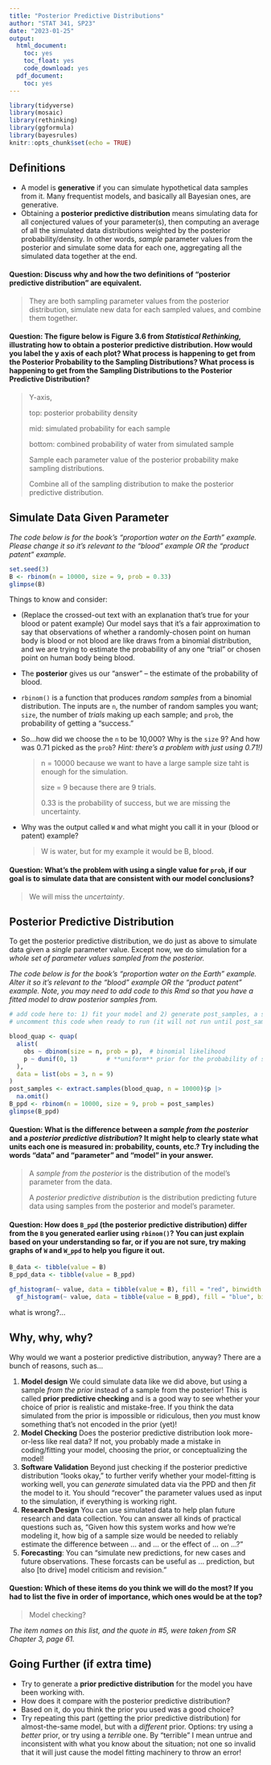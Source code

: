 ```yaml
---
title: "Posterior Predictive Distributions"
author: "STAT 341, SP23"
date: "2023-01-25"
output:
  html_document:
    toc: yes
    toc_float: yes
    code_download: yes
  pdf_document:
    toc: yes
---
```


```r
library(tidyverse)
library(mosaic)
library(rethinking)
library(ggformula)
library(bayesrules)
knitr::opts_chunk$set(echo = TRUE)
```

## Definitions

-   A model is **generative** if you can simulate hypothetical data samples from it. Many frequentist models, and basically all Bayesian ones, are generative.
-   Obtaining a **posterior predictive distribution** means simulating data for all conjectured values of your parameter(s), then computing an average of all the simulated data distributions weighted by the posterior probability/density. In other words, *sample* parameter values from the posterior and simulate some data for each one, aggregating all the simulated data together at the end.

#### Question: Discuss why and how the two definitions of "posterior predictive distribution" are equivalent.

> They are both sampling parameter values from the posterior distribution, simulate new data for each sampled values, and combine them together.

#### Question: The figure below is Figure 3.6 from *Statistical Rethinking,* illustrating how to obtain a posterior predictive distribution. How would you label the y axis of each plot? What process is happening to get from the Posterior Probability to the Sampling Distributions? What process is happening to get from the Sampling Distributions to the Posterior Predictive Distribution?

> Y-axis,
>
> top: posterior probability density
>
> mid: simulated probability for each sample
>
> bottom: combined probability of water from simulated sample
>
> Sample each parameter value of the posterior probability make sampling distributions.
>
> Combine all of the sampling distribution to make the posterior predictive distribution.

## Simulate Data Given Parameter

*The code below is for the book's "proportion water on the Earth" example. Please change it so it's relevant to the "blood" example OR the "product patent" example.*

```r
set.seed(3)
B <- rbinom(n = 10000, size = 9, prob = 0.33)
glimpse(B)
```

Things to know and consider:

-   (Replace the crossed-out text with an explanation that's true for your blood or patent example) Our model says that it's a fair approximation to say that observations of whether a randomly-chosen point on human body is blood or not blood are like draws from a binomial distribution, and we are trying to estimate the probability of any one "trial" or chosen point on human body being blood.

-   The **posterior** gives us our "answer" -- the estimate of the probability of blood.

-   `rbinom()` is a function that produces *random samples* from a binomial distribution. The inputs are `n`, the number of random samples you want; `size`, the number of *trials* making up each sample; and `prob`, the probability of getting a "success."

-   So...how did we choose the `n` to be 10,000? Why is the `size` 9? And how was 0.71 picked as the `prob`? *Hint: there's a problem with just using 0.71!)*

    > n = 10000 because we want to have a large sample size taht is enough for the simulation.
    >
    > size = 9 because there are 9 trials.
    >
    > 0.33 is the probability of success, but we are missing the uncertainty.

-   Why was the output called `W` and what might you call it in your (blood or patent) example?

    > W is water, but for my example it would be B, blood.

#### Question: What's the problem with using a single value for `prob`, if our goal is to simulate data that are consistent with our model conclusions?

> We will miss the *uncertainty*.

## Posterior Predictive Distribution

To get the posterior predictive distribution, we do just as above to simulate data given a *single* parameter value. Except now, we do simulation for a *whole set of parameter values sampled from the posterior.*

*The code below is for the book's "proportion water on the Earth" example. Alter it so it's relevant to the "blood" example OR the "product patent" example. Note, you may need to add code to this Rmd so that you have a fitted model to draw posterior samples from.*

```r
# add code here to: 1) fit your model and 2) generate post_samples, a sample from the posterior, from it
# uncomment this code when ready to run (it will not run until post_samples exists!)

blood_quap <- quap(
  alist(
    obs ~ dbinom(size = n, prob = p),  # binomial likelihood 
    p ~ dunif(0, 1)        # **uniform** prior for the probability of success, "p"
  ), 
  data = list(obs = 3, n = 9)
)
post_samples <- extract.samples(blood_quap, n = 10000)$p |>
  na.omit()
B_ppd <- rbinom(n = 10000, size = 9, prob = post_samples)
glimpse(B_ppd)
```

#### Question: What is the difference between a *sample from the posterior* and a *posterior predictive distribution*? It might help to clearly state what units each one is measured in: probability, counts, etc.? Try including the words "data" and "parameter" and "model" in your answer.

> A *sample from the posterior* is the distribution of the model's parameter from the data.
>
> A *posterior predictive distribution* is the distribution predicting future data using samples from the posterior and model's parameter.

#### Question: How does `B_ppd` (the posterior predictive distribution) differ from the `B` you generated earlier using `rbinom()`? You can just explain based on your understanding so far, or if you are not sure, try making graphs of `W` and `W_ppd` to help you figure it out.
```r
B_data <- tibble(value = B)
B_ppd_data <- tibble(value = B_ppd)

gf_histogram(~ value, data = tibble(value = B), fill = "red", binwidth = 1) |>
  gf_histogram(~ value, data = tibble(value = B_ppd), fill = "blue", binwidth = 1)
```
what is wrong?...


## Why, why, why?

Why would we want a posterior predictive distribution, anyway? There are a bunch of reasons, such as...

1.  **Model design** We could simulate data like we did above, but using a sample *from the prior* instead of a sample from the posterior! This is called **prior predictive checking** and is a good way to see whether your choice of prior is realistic and mistake-free. If you think the data simulated from the prior is impossible or ridiculous, then *you* must know something that's not encoded in the prior (yet)!
2.  **Model Checking** Does the posterior predictive distribution look more-or-less like real data? If not, you probably made a mistake in coding/fitting your model, choosing the prior, or conceptualizing the model!
3.  **Software Validation** Beyond just checking if the posterior predictive distribution "looks okay," to further verify whether your model-fitting is working well, you can *generate* simulated data via the PPD and then *fit* the model to it. You should "recover" the parameter values used as input to the simulation, if everything is working right.
4.  **Research Design** You can use simulated data to help plan future research and data collection. You can answer all kinds of practical questions such as, "Given how this system works and how we're modeling it, how big of a sample size would be needed to reliably estimate the difference between ... and ... or the effect of ... on ...?"
5.  **Forecasting**: You can "simulate new predictions, for new cases and future observations. These forcasts can be useful as ... prediction, but also [to drive] model criticism and revision."

#### Question: Which of these items do you think we will do the most? If you had to list the five in order of importance, which ones would be at the top?

> Model checking?

*The item names on this list, and the quote in #5, were taken from SR Chapter 3, page 61.*

## Going Further (if extra time)

-   Try to generate a **prior predictive distribution** for the model you have been working with.
-   How does it compare with the posterior predictive distribution?
-   Based on it, do you think the prior you used was a good choice?
-   Try repeating this part (getting the prior predictive distribution) for almost-the-same model, but with a *different* prior. Options: try using a *better* prior, or try using a *terrible* one. By "terrible" I mean untrue and inconsistent with what you know about the situation; not one so invalid that it will just cause the model fitting machinery to throw an error!
